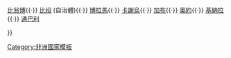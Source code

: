 {{Navbox
|name  = 幾內亞比索行政區劃
|title = {{GBS}}[[幾內亞比索行政區劃|行政區劃]]
|image = [[Image:Flag of Guinea-Bissau.svg|50px|Flag of Guinea-Bissau]]
|above = 首都：[[比绍]]
|list1 = <div>
[[巴法塔區|巴法塔]]{{·}} [[比翁博區|比翁博]]{{·}} [[比绍]] (自治體){{·}} [[博拉馬區|博拉馬]]{{·}} [[卡謝烏區|卡謝烏]]{{·}} [[加布區|加布]]{{·}} [[奧約區|奧約]]{{·}} [[基納拉區|基納拉]]{{·}} [[通巴利區|通巴利]]
</div>
}}<noinclude>
[[Category:非洲國家模板]]

</noinclude>